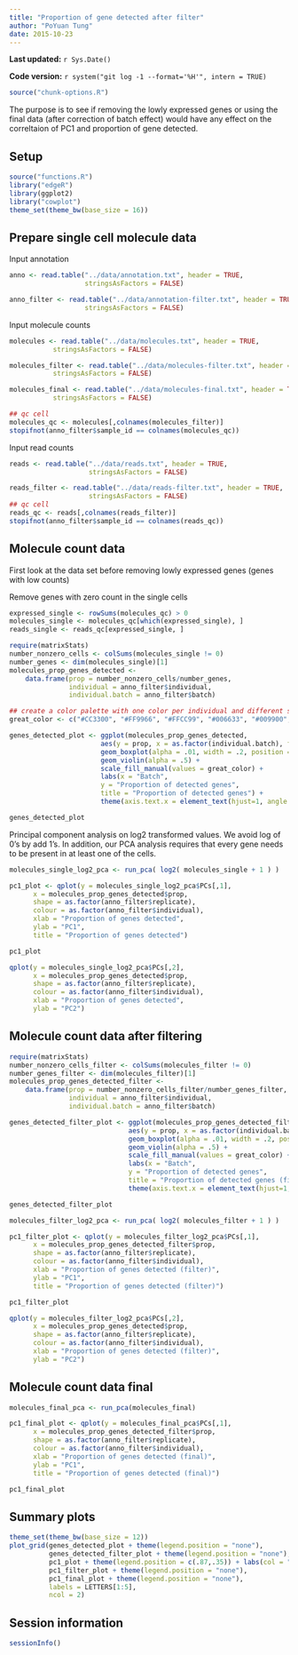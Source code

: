 ```yaml
---
title: "Proportion of gene detected after filter"
author: "PoYuan Tung"
date: 2015-10-23
---
```


**Last updated:** `r Sys.Date()`

**Code version:** `r system("git log -1 --format='%H'", intern = TRUE)`

```r
source("chunk-options.R")
```

The purpose is to see if removing the lowly expressed genes or using the final data (after correction of batch effect) would have any effect on the correltaion of PC1 and proportion of gene detected. 

## Setup
```r
source("functions.R")
library("edgeR")
library(ggplot2)
library("cowplot")
theme_set(theme_bw(base_size = 16))
```

## Prepare single cell molecule data

Input annotation

```r
anno <- read.table("../data/annotation.txt", header = TRUE,
                   stringsAsFactors = FALSE)

anno_filter <- read.table("../data/annotation-filter.txt", header = TRUE,
                   stringsAsFactors = FALSE)
```

Input molecule counts

```r
molecules <- read.table("../data/molecules.txt", header = TRUE,
           stringsAsFactors = FALSE)

molecules_filter <- read.table("../data/molecules-filter.txt", header = TRUE,
           stringsAsFactors = FALSE)

molecules_final <- read.table("../data/molecules-final.txt", header = TRUE,
           stringsAsFactors = FALSE)

## qc cell
molecules_qc <- molecules[,colnames(molecules_filter)]
stopifnot(anno_filter$sample_id == colnames(molecules_qc))
```

Input read counts

```r
reads <- read.table("../data/reads.txt", header = TRUE,
                    stringsAsFactors = FALSE)

reads_filter <- read.table("../data/reads-filter.txt", header = TRUE,
                    stringsAsFactors = FALSE)
## qc cell
reads_qc <- reads[,colnames(reads_filter)]
stopifnot(anno_filter$sample_id == colnames(reads_qc))
```

## Molecule count data

First look at the data set before removing lowly expressed genes (genes with low counts)

Remove genes with zero count in the single cells
```r
expressed_single <- rowSums(molecules_qc) > 0
molecules_single <- molecules_qc[which(expressed_single), ]
reads_single <- reads_qc[expressed_single, ]
```

```r
require(matrixStats)
number_nonzero_cells <- colSums(molecules_single != 0)
number_genes <- dim(molecules_single)[1]
molecules_prop_genes_detected <- 
    data.frame(prop = number_nonzero_cells/number_genes,
               individual = anno_filter$individual,
               individual.batch = anno_filter$batch)

## create a color palette with one color per individual and different shades for repplicates
great_color <- c("#CC3300", "#FF9966", "#FFCC99", "#006633", "#009900", "#99FF99", "#3366FF", "#6699FF", "#66CCFF")

genes_detected_plot <- ggplot(molecules_prop_genes_detected,
                       aes(y = prop, x = as.factor(individual.batch), fill = as.factor(individual.batch))) + 
                       geom_boxplot(alpha = .01, width = .2, position = position_dodge(width = .9)) +
                       geom_violin(alpha = .5) + 
                       scale_fill_manual(values = great_color) +
                       labs(x = "Batch",
                       y = "Proportion of detected genes",
                       title = "Proportion of detected genes") +
                       theme(axis.text.x = element_text(hjust=1, angle = 45))

genes_detected_plot
```

Principal component analysis on log2 transformed values. We avoid log of 0's
by add 1's. In addition, our PCA analysis requires that every gene needs
to be present in at least one of the cells.

```r
molecules_single_log2_pca <- run_pca( log2( molecules_single + 1 ) )

pc1_plot <- qplot(y = molecules_single_log2_pca$PCs[,1],
      x = molecules_prop_genes_detected$prop,
      shape = as.factor(anno_filter$replicate),
      colour = as.factor(anno_filter$individual),
      xlab = "Proportion of genes detected",
      ylab = "PC1",
      title = "Proportion of genes detected") 

pc1_plot

qplot(y = molecules_single_log2_pca$PCs[,2],
      x = molecules_prop_genes_detected$prop,
      shape = as.factor(anno_filter$replicate),
      colour = as.factor(anno_filter$individual),
      xlab = "Proportion of genes detected",
      ylab = "PC2") 
```

## Molecule count data after filtering

```r
require(matrixStats)
number_nonzero_cells_filter <- colSums(molecules_filter != 0)
number_genes_filter <- dim(molecules_filter)[1]
molecules_prop_genes_detected_filter <- 
    data.frame(prop = number_nonzero_cells_filter/number_genes_filter,
               individual = anno_filter$individual,
               individual.batch = anno_filter$batch)

genes_detected_filter_plot <- ggplot(molecules_prop_genes_detected_filter,
                              aes(y = prop, x = as.factor(individual.batch), fill = as.factor(individual.batch))) + 
                              geom_boxplot(alpha = .01, width = .2, position = position_dodge(width = .9)) +
                              geom_violin(alpha = .5) + 
                              scale_fill_manual(values = great_color) +
                              labs(x = "Batch",
                              y = "Proportion of detected genes",
                              title = "Proportion of detected genes (filtered)") +
                              theme(axis.text.x = element_text(hjust=1, angle = 45))

genes_detected_filter_plot
```

```r
molecules_filter_log2_pca <- run_pca( log2( molecules_filter + 1 ) )

pc1_filter_plot <- qplot(y = molecules_filter_log2_pca$PCs[,1],
      x = molecules_prop_genes_detected_filter$prop,
      shape = as.factor(anno_filter$replicate),
      colour = as.factor(anno_filter$individual),
      xlab = "Proportion of genes detected (filter)",
      ylab = "PC1",
      title = "Proportion of genes detected (filter)") 

pc1_filter_plot

qplot(y = molecules_filter_log2_pca$PCs[,2],
      x = molecules_prop_genes_detected$prop,
      shape = as.factor(anno_filter$replicate),
      colour = as.factor(anno_filter$individual),
      xlab = "Proportion of genes detected (filter)",
      ylab = "PC2") 
```

## Molecule count data final

```r
molecules_final_pca <- run_pca(molecules_final)

pc1_final_plot <- qplot(y = molecules_final_pca$PCs[,1],
      x = molecules_prop_genes_detected_filter$prop,
      shape = as.factor(anno_filter$replicate),
      colour = as.factor(anno_filter$individual),
      xlab = "Proportion of genes detected (final)",
      ylab = "PC1",
      title = "Proportion of genes detected (final)") 

pc1_final_plot
```

## Summary plots

```r
theme_set(theme_bw(base_size = 12))
plot_grid(genes_detected_plot + theme(legend.position = "none"),
          genes_detected_filter_plot + theme(legend.position = "none"),
          pc1_plot + theme(legend.position = c(.87,.35)) + labs(col = "Individual", shape = "Replicate"),
          pc1_filter_plot + theme(legend.position = "none"),
          pc1_final_plot + theme(legend.position = "none"),
          labels = LETTERS[1:5],
          ncol = 2)
```


## Session information

```r
sessionInfo()
```

